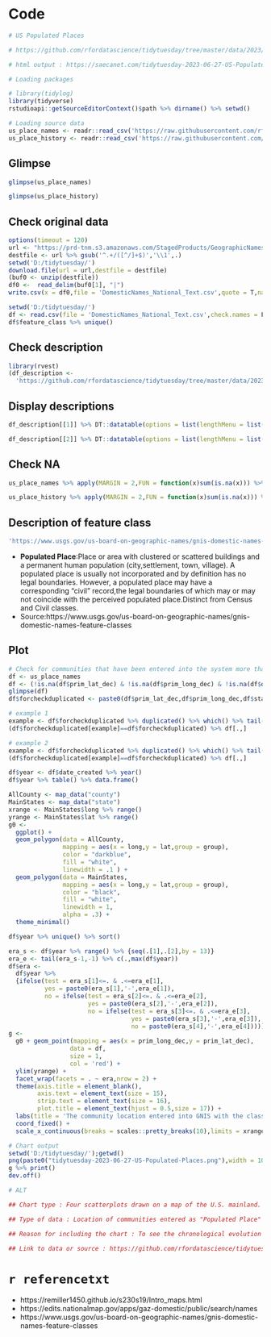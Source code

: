 # Code

```{r eval=TRUE,echo=TRUE,results='hold'}
# US Populated Places

# https://github.com/rfordatascience/tidytuesday/tree/master/data/2023/2023-06-27

# html output : https://saecanet.com/tidytuesday-2023-06-27-US-Populated-Places.html

# Loading packages

# library(tidylog)
library(tidyverse)
rstudioapi::getSourceEditorContext()$path %>% dirname() %>% setwd()

# Loading source data
us_place_names <- readr::read_csv('https://raw.githubusercontent.com/rfordatascience/tidytuesday/master/data/2023/2023-06-27/us_place_names.csv')
us_place_history <- readr::read_csv('https://raw.githubusercontent.com/rfordatascience/tidytuesday/master/data/2023/2023-06-27/us_place_history.csv')
```

## Glimpse

```{r eval=TRUE,echo=TRUE,results='hold'}
glimpse(us_place_names)
```

```{r eval=TRUE,echo=TRUE,results='hold'}
glimpse(us_place_history)
```

## Check original data

```{r eval=FALSE,echo=TRUE,results='hold'}
options(timeout = 120)
url <- "https://prd-tnm.s3.amazonaws.com/StagedProducts/GeographicNames/DomesticNames/DomesticNames_National_Text.zip"
destfile <- url %>% gsub('^.+/([^/]+$)','\\1',.)
setwd('D:/tidytuesday/')
download.file(url = url,destfile = destfile)
(buf0 <- unzip(destfile))
df0 <-  read_delim(buf0[1], "|")
write.csv(x = df0,file = 'DomesticNames_National_Text.csv',quote = T,na = '',fileEncoding = 'UTF-8',row.names = F)
```

```{r eval=TRUE,echo=TRUE,results='hold'}
setwd('D:/tidytuesday/')
df <- read.csv(file = 'DomesticNames_National_Text.csv',check.names = F)
df$feature_class %>% unique()
```

## Check description

```{r eval=TRUE,echo=TRUE,results='hold'}
library(rvest)
(df_description <- 
  'https://github.com/rfordatascience/tidytuesday/tree/master/data/2023/2023-06-27' %>% read_html()  %>% html_table())
```

## Display descriptions

```{r eval=TRUE,echo=TRUE,results='asis'}
df_description[[1]] %>% DT::datatable(options = list(lengthMenu = list(c(10, -1),c("10","All"))))
```

```{r eval=TRUE,echo=TRUE,results='asis'}
df_description[[2]] %>% DT::datatable(options = list(lengthMenu = list(c(10, -1),c("10","All"))))
```

## Check NA

```{r eval=TRUE,echo=TRUE,results='hold'}
us_place_names %>% apply(MARGIN = 2,FUN = function(x)sum(is.na(x))) %>% data.frame()
```

```{r eval=TRUE,echo=TRUE,results='hold'}
us_place_history %>% apply(MARGIN = 2,FUN = function(x)sum(is.na(x))) %>% data.frame()
```

## Description of feature class

```{r eval=TRUE,echo=TRUE,results='hold'}
'https://www.usgs.gov/us-board-on-geographic-names/gnis-domestic-names-feature-classes' %>% read_html() %>% html_nodes('table.usa-table--striped') %>% html_table(header = T) %>% data.frame() %>% DT::datatable(options = list(lengthMenu = list(c(10, -1),c("10","All"))))
```

- **Populated Place**:Place or area with clustered or scattered buildings and a permanent human population (city,settlement, town, village). A populated place is usually not incorporated and by definition has no legal boundaries. However, a populated place may have a corresponding "civil" record,the legal boundaries of which may or may not coincide with the perceived populated place.Distinct from Census and Civil classes.
- Source:https://www.usgs.gov/us-board-on-geographic-names/gnis-domestic-names-feature-classes

## Plot

```{r eval=TRUE,echo=TRUE,results='hold'}
# Check for communities that have been entered into the system more than once.
df <- us_place_names
df <- (!is.na(df$prim_lat_dec) & !is.na(df$prim_long_dec) & !is.na(df$date_created)) %>% df[.,]
glimpse(df)
df$forcheckduplicated <- paste0(df$prim_lat_dec,df$prim_long_dec,df$state_name,df$county_name)
```

```{r eval=TRUE,echo=TRUE,results='hold'}
# example 1
example <- df$forcheckduplicated %>% duplicated() %>% which() %>% tail(1)
(df$forcheckduplicated[example]==df$forcheckduplicated) %>% df[.,]
```

```{r eval=TRUE,echo=TRUE,results='hold'}
# example 2
example <- df$forcheckduplicated %>% duplicated() %>% which() %>% tail(2) %>% head(1)
(df$forcheckduplicated[example]==df$forcheckduplicated) %>% df[.,]
```

```{r eval=TRUE,echo=TRUE,results='hold'}
df$year <- df$date_created %>% year()
df$year %>% table() %>% data.frame()
```

```{r eval=TRUE,echo=TRUE,results='hold'}
AllCounty <- map_data("county")
MainStates <- map_data("state")
xrange <- MainStates$long %>% range()
yrange <- MainStates$lat %>% range()
g0 <- 
  ggplot() + 
  geom_polygon(data = AllCounty,
               mapping = aes(x = long,y = lat,group = group),
               color = "darkblue", 
               fill = "white",
               linewidth = .1 ) +
  geom_polygon(data = MainStates,
               mapping = aes(x = long,y = lat,group = group),
               color = "black",
               fill = "white",
               linewidth = 1,
               alpha = .3) + 
  theme_minimal()
```

```{r eval=TRUE,echo=TRUE,results='hold'}
df$year %>% unique() %>% sort()
```

```{r eval=TRUE,echo=TRUE,results='hold'}
era_s <- df$year %>% range() %>% {seq(.[1],.[2],by = 13)}
era_e <- tail(era_s-1,-1) %>% c(.,max(df$year))
df$era <- 
  df$year %>% 
  {ifelse(test = era_s[1]<=. & .<=era_e[1],
          yes = paste0(era_s[1],'-',era_e[1]),
          no = ifelse(test = era_s[2]<=. & .<=era_e[2],
                      yes = paste0(era_s[2],'-',era_e[2]),
                      no = ifelse(test = era_s[3]<=. & .<=era_e[3],
                                  yes = paste0(era_s[3],'-',era_e[3]),
                                  no = paste0(era_s[4],'-',era_e[4]))))}
g <- 
  g0 + geom_point(mapping = aes(x = prim_long_dec,y = prim_lat_dec),
                 data = df,
                 size = 1,
                 col = 'red') + 
  ylim(yrange) + 
  facet_wrap(facets = . ~ era,nrow = 2) + 
  theme(axis.title = element_blank(),
        axis.text = element_text(size = 15),
        strip.text = element_text(size = 16),
        plot.title = element_text(hjust = 0.5,size = 17)) + 
  labs(title = 'The community location entered into GNIS with the class name "Populated Place".(U.S. mainland only)') + 
  coord_fixed() + 
  scale_x_continuous(breaks = scales::pretty_breaks(10),limits = xrange)
```

```{r eval=TRUE,echo=TRUE,results='hide'}
# Chart output
setwd('D:/tidytuesday/');getwd()
png(paste0("tidytuesday-2023-06-27-US-Populated-Places.png"),width = 1000,height = 600)
g %>% print()
dev.off()

# ALT

## Chart type : Four scatterplots drawn on a map of the U.S. mainland.

## Type of data : Location of communities entered as "Populated Place" in the GNIS for each of the four age groups.

## Reason for including the chart : To see the chronological evolution of the location and number of communities entered as "Populated Place" in GNIS.

## Link to data or source : https://github.com/rfordatascience/tidytuesday/tree/master/data/2023/2023-06-27
```

# `r referencetxt`

- https://remiller1450.github.io/s230s19/Intro_maps.html
- https://edits.nationalmap.gov/apps/gaz-domestic/public/search/names
- https://www.usgs.gov/us-board-on-geographic-names/gnis-domestic-names-feature-classes
